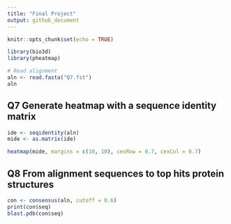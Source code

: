 ```yaml
---
title: "Final Project"
output: github_document
---
```


```r
knitr::opts_chunk$set(echo = TRUE)
```

```r
library(bio3d)
library(pheatmap)
```

```r
# Read alignment
aln <- read.fasta("Q7.fst")
aln
```
## Q7 Generate heatmap with a sequence identity matrix
```r
ide <- seqidentity(aln)
mide <- as.matrix(ide)
```

```r
heatmap(mide, margins = c(10, 10), cexRow = 0.7, cexCol = 0.7)
```

## Q8 From alignment sequences to top hits protein structures 
```r
con <- consensus(aln, cutoff = 0.6)
print(con$seq)
blast.pdb(con$seq)
```

